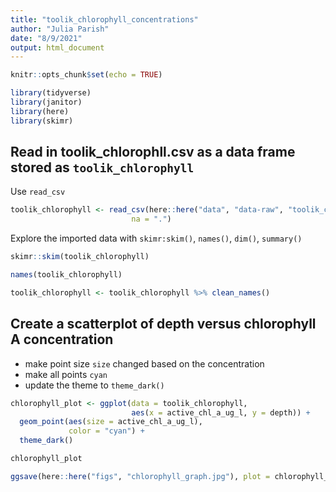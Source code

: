 ```yaml
---
title: "toolik_chlorophyll_concentrations"
author: "Julia Parish"
date: "8/9/2021"
output: html_document
---
```


```r
knitr::opts_chunk$set(echo = TRUE)

library(tidyverse)
library(janitor)
library(here)
library(skimr)

```

## Read in toolik_chlorophll.csv as a data frame stored as `toolik_chlorophyll`

Use `read_csv`
```r
toolik_chlorophyll <- read_csv(here::here("data", "data-raw", "toolik_chlorophyll.csv"),
                           na = ".")
```

Explore the imported data with `skimr:skim()`, `names()`, `dim()`, `summary()`

```r
skimr::skim(toolik_chlorophyll)

names(toolik_chlorophyll)


```

```r
toolik_chlorophyll <- toolik_chlorophyll %>% clean_names()

```

## Create a scatterplot of depth versus chlorophyll A concentration

- make point size `size` changed based on the concentration
- make all points `cyan`
- update the theme to `theme_dark()`

```r
chlorophyll_plot <- ggplot(data = toolik_chlorophyll,
                           aes(x = active_chl_a_ug_l, y = depth)) +
  geom_point(aes(size = active_chl_a_ug_l), 
             color = "cyan") + 
  theme_dark()

chlorophyll_plot
```

```r
ggsave(here::here("figs", "chlorophyll_graph.jpg"), plot = chlorophyll_plot)


```

